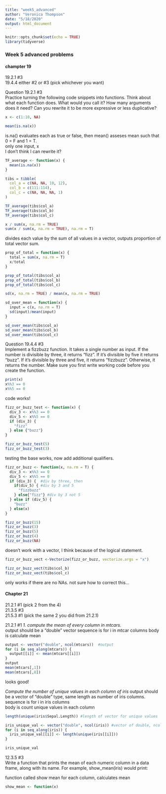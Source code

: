 ```yaml
---
title: "week5_advanced"
author: "Veronica Thompson"
date: "5/18/2020"
output: html_document
---
```


```r
knitr::opts_chunk$set(echo = TRUE)
library(tidyverse)
```

### Week 5 advanced problems  

#### champter 19

19.2.1 #3  
19.4.4 either #2 or #3 (pick whichever you want)  

Question 19.2.1 #3  
Practice turning the following code snippets into functions. Think about what each function does. What would you call it? How many arguments does it need? Can you rewrite it to be more expressive or less duplicative?  

```r
x <- c(1:10, NA) 

mean(is.na(x))
```

is.na() evaluates each as true or false, then mean() asseses mean such that 0 = F and 1 = T.  
only one input, x  
I don't think I can rewrite it?  
```r
TF_average <- function(x) {
  mean(is.na(x))
}

tibs = tibble(
  col_a = c(NA, NA, 10, 12),
  col_b = c(111:114),
  col_c = c(NA, NA, NA, 1)
)

TF_average(tibs$col_a)
TF_average(tibs$col_b)
TF_average(tibs$col_c)
```

```r
x / sum(x, na.rm = TRUE)
sum(x / sum(x, na.rm = TRUE), na.rm = T)
```

divides each value by the sum of all values in a vector, outputs proportion of total vector sum.  
```r
prop_of_total = function(x) {
  total = sum(x, na.rm = T) 
  x/total
}

prop_of_total(tibs$col_a)
prop_of_total(tibs$col_b)
prop_of_total(tibs$col_c)
```


```r
sd(x, na.rm = TRUE) / mean(x, na.rm = TRUE)

sd_over_mean = function(x) {
  input = c(x, na.rm = T)
  sd(input)/mean(input)
}

sd_over_mean(tibs$col_a)
sd_over_mean(tibs$col_b)
sd_over_mean(tibs$col_c)
```

Question 19.4.4 #3  
Implement a fizzbuzz function. It takes a single number as input. If the number is divisible by three, it returns “fizz”. If it’s divisible by five it returns “buzz”. If it’s divisible by three and five, it returns “fizzbuzz”. Otherwise, it returns the number. Make sure you first write working code before you create the function.  
```r
print(x)
x%%3 == 0
x%%5 == 0
```

code works!

```r
fizz_or_buzz_test <- function(x) {
  div_3 <- x%%3 == 0
  div_5 <- x%%5 == 0
  if (div_3) {
    "fizz"
  } else {"buzz"}
}

fizz_or_buzz_test(5)
fizz_or_buzz_test(3)
```

testing the base works, now add additional qualifiers.  

```r
fizz_or_buzz <- function(x, na.rm = T) {
  div_3 <- x%%3 == 0
  div_5 <- x%%5 == 0
  if (div_3) {  #div by three, then
    if(div_5) { #div by 3 and 5
      "fizzbuzz"
    } else{"fizz"} #div by 3 not 5
  } else if (div_5) {
    "buzz"
  } else(x)
}

fizz_or_buzz(15)
fizz_or_buzz(3)
fizz_or_buzz(5)
fizz_or_buzz(4)
fizz_or_buzz(NA)
```
 
 doesn't work with a vector, I think because of the logical statement. 
 
```r
fizz_or_buzz_vect <-Vectorize(fizz_or_buzz, vectorize.args = "x")

fizz_or_buzz_vect(tibs$col_b)
fizz_or_buzz_vect(tibs$col_c)
```
 
only works if there are no NAs. not sure how to correct this...


#### Chapter 21
21.2.1 #1 (pick 2 from the 4)  
21.3.5 #3  
21.5.3 #1 (pick the same 2 you did from 21.2.1)  

21.2.1 #1 
*1. compute the mean of every column in mtcars.*  
output should be a "double" vector
sequence is for i in mtcar columns
body is calculate mean
```r
output <- vector("double", ncol(mtcars))  #output
for (i in seq_along(mtcars)) {
  output[[i]] <- mean(mtcars[[i]])
}
output
mean(mtcars[,1])
mean(mtcars[,8])
```

looks good!  

*Compute the number of unique values in each column of iris* 
output should be a vector of "double" type, same length as number of iris columns.  
sequence is for i in iris columns  
body is count unique values in each column  
```r
length(unique(iris$Sepal.Length)) #length of vector for unique values

iris_unique_val <- vector("double", ncol(iris)) #vector of double, ncol(iris) long
for (i in seq_along(iris)) {
  iris_unique_val[[i]] <- length(unique(iris[[i]]))
}

iris_unique_val
```


12.3.5 #3  
Write a function that prints the mean of each numeric column in a data frame, along with its name. For example, show_mean(iris) would print:  

function called show mean
for each column, calculates mean
```r
show_mean <- function(x) 
```

